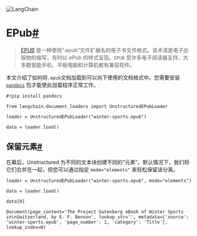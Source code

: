 

<Head>
  <script>
    {
      `(function() {
         var _hmt = _hmt || [];
(function() {
  var hm = document.createElement("script");
  hm.src = "https://hm.baidu.com/hm.js?e60fb290e204e04c5cb6f79b0ac1e697";
  var s = document.getElementsByTagName("script")[0]; 
  s.parentNode.insertBefore(hm, s);
})();
       })();`
    }
  </script>
</Head>

![LangChain](https://pica.zhimg.com/50/v2-56e8bbb52aa271012541c1fe1ceb11a2_r.gif)





EPub[#](#epub "跳转到本标题的永久链接")
============================

> 
> [EPUB](https://zh.wikipedia.org/wiki/EPUB) 是一种使用“.epub”文件扩展名的电子书文件格式。该术语是电子出版物的缩写，有时以 ePub 的样式呈现。`EPUB` 受许多电子阅读器支持，大多数智能手机、平板电脑和计算机都有兼容软件。
> 
> 
> 

本文介绍了如何将`.epub`文档加载到可以向下使用的文档格式中。您需要安装 [`pandocs`](https://pandoc.org/installing) 包才能使此加载程序正常工作。

```
#!pip install pandocs

```

```
from langchain.document_loaders import UnstructuredEPubLoader

```

```
loader = UnstructuredEPubLoader("winter-sports.epub")

```

```
data = loader.load()

```

保留元素[#](#retain-elements "跳转到本标题的永久链接")
---------------------------------------

在幕后，Unstructured 为不同的文本块创建不同的“元素”。默认情况下，我们将它们合并在一起，但您可以通过指定 `mode="elements"` 来轻松保留该分离。

```
loader = UnstructuredEPubLoader("winter-sports.epub", mode="elements")

```

```
data = loader.load()

```

```
data[0]

```

```
Document(page_content='The Project Gutenberg eBook of Winter Sports in\nSwitzerland, by E. F. Benson', lookup_str='', metadata={'source': 'winter-sports.epub', 'page_number': 1, 'category': 'Title'}, lookup_index=0)

```

